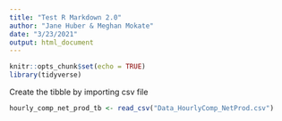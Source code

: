 ```yaml
---
title: "Test R Markdown 2.0"
author: "Jane Huber & Meghan Mokate"
date: "3/23/2021"
output: html_document
---
```


```r
knitr::opts_chunk$set(echo = TRUE)
library(tidyverse) 
```

Create the tibble by importing csv file
```r
hourly_comp_net_prod_tb <- read_csv("Data_HourlyComp_NetProd.csv")

```